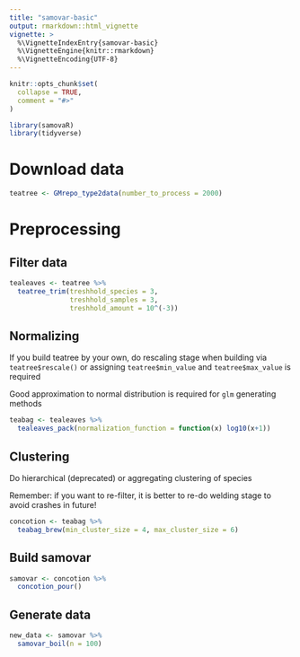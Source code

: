 ```yaml
---
title: "samovar-basic"
output: rmarkdown::html_vignette
vignette: >
  %\VignetteIndexEntry{samovar-basic}
  %\VignetteEngine{knitr::rmarkdown}
  %\VignetteEncoding{UTF-8}
---
```


```r
knitr::opts_chunk$set(
  collapse = TRUE,
  comment = "#>"
)
```

```r
library(samovaR)
library(tidyverse)
```

# Download data

```r
teatree <- GMrepo_type2data(number_to_process = 2000)
```

# Preprocessing

## Filter data

```r
tealeaves <- teatree %>%
  teatree_trim(treshhold_species = 3, 
               treshhold_samples = 3, 
               treshhold_amount = 10^(-3))

```

## Normalizing

If you build teatree by your own, do rescaling stage when building via `teatree$rescale()` or assigning `teatree$min_value` and `teatree$max_value` is required

Good approximation to normal distribution is required for `glm` generating methods

```r
teabag <- tealeaves %>%
  tealeaves_pack(normalization_function = function(x) log10(x+1))
```

## Clustering

Do hierarchical (deprecated) or aggregating clustering of species

Remember: if you want to re-filter, it is better to re-do welding stage to avoid crashes in future!

```r
concotion <- teabag %>%
  teabag_brew(min_cluster_size = 4, max_cluster_size = 6)
```

## Build samovar

```r
samovar <- concotion %>%
  concotion_pour()
```

## Generate data

```r
new_data <- samovar %>%
  samovar_boil(n = 100)
```

